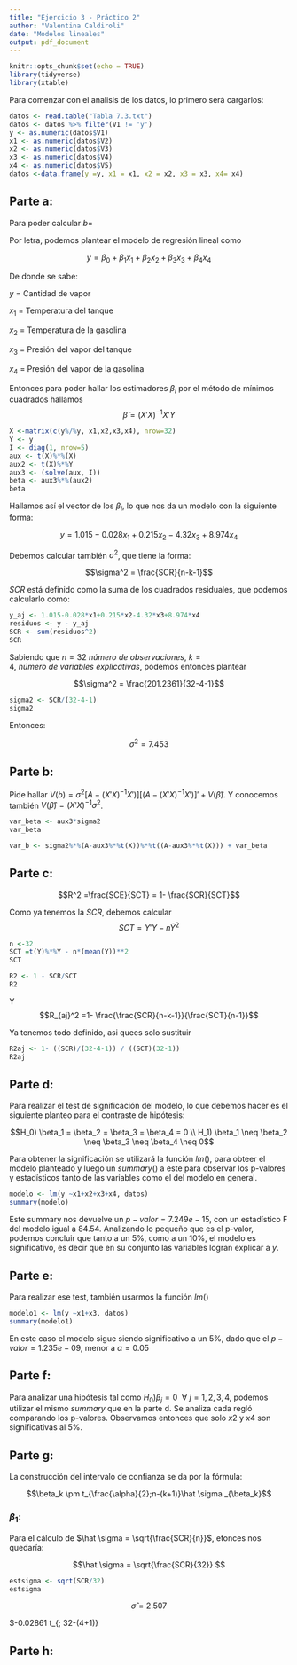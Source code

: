 ```yaml
---
title: "Ejercicio 3 - Práctico 2"
author: "Valentina Caldiroli"
date: "Modelos lineales"
output: pdf_document
---
```


```r
knitr::opts_chunk$set(echo = TRUE)
library(tidyverse)
library(xtable)
```
Para comenzar con el analisis de los datos, lo primero será cargarlos:

```r
datos <- read.table("Tabla 7.3.txt")
datos <- datos %>% filter(V1 != 'y')
y <- as.numeric(datos$V1)
x1 <- as.numeric(datos$V2)
x2 <- as.numeric(datos$V3)
x3 <- as.numeric(datos$V4)
x4 <- as.numeric(datos$V5)
datos <-data.frame(y =y, x1 = x1, x2 = x2, x3 = x3, x4= x4)
```

## Parte a:

Para poder calcular $b=$

Por letra, podemos plantear el modelo de regresión lineal como
 
 $$y = \beta_0 + \beta_1 x_1 + \beta_2 x_2 + \beta_3 x_3+ \beta_4 x_4$$
 
 De donde se sabe:
 
 $y$ = Cantidad de vapor
 
 $x_1$ = Temperatura del tanque
 
 $x_2$ = Temperatura de la gasolina
 
 $x_3$ = Presión del vapor del tanque
 
 $x_4$ = Presión del vapor de la gasolina
 
 Entonces para poder hallar los estimadores $\beta_i$ por el método de mínimos cuadrados hallamos $$\hat \beta =(X'X)^{-1}X'Y$$
 
```r
X <-matrix(c(y%/%y, x1,x2,x3,x4), nrow=32)
Y <- y
I <- diag(1, nrow=5)
aux <- t(X)%*%(X)
aux2 <- t(X)%*%Y
aux3 <- (solve(aux, I))
beta <- aux3%*%(aux2)
beta
```
 
Hallamos así el vector de los $\beta_i$, lo que nos da un modelo con la siguiente forma: 

$$ y = 1.015 - 0.028x_1 +0.215x_2 -4.32x_3 +8.974x_4$$


Debemos calcular también $\sigma^2$, que tiene la forma:

$$\sigma^2 = \frac{SCR}{n-k-1}$$ 

$SCR$ está definido como la suma de los cuadrados residuales, que podemos calcularlo como:

```r
y_aj <- 1.015-0.028*x1+0.215*x2-4.32*x3+8.974*x4
residuos <- y - y_aj
SCR <- sum(residuos^2)
SCR
```
Sabiendo que $n=32~ número~de~observaciones$, $k=4,~ número~ de~ variables~ explicativas$, podemos entonces plantear 

$$\sigma^2 = \frac{201.2361}{32-4-1}$$

```r
sigma2 <- SCR/(32-4-1)
sigma2
```
Entonces:

$$\sigma^2 = 7.453$$

## Parte b:

Pide hallar $V(b) = \sigma^2[A-(X'X)^{-1}X')][(A-(X'X)^{-1}X')]'+V(\hat \beta)$. Y conocemos también $V(\hat \beta) = (X'X)^{-1}\sigma^2$. 

```r
var_beta <- aux3*sigma2
var_beta
```
```r
var_b <- sigma2%*%(A-aux3%*%t(X))%*%t((A-aux3%*%t(X))) + var_beta
```

## Parte c:

$$R^2 =\frac{SCE}{SCT} = 1- \frac{SCR}{SCT}$$

Como ya tenemos la $SCR$, debemos calcular $$SCT = Y'Y-n\bar Y^2$$ 

```r
n <-32
SCT =t(Y)%*%Y - n*(mean(Y))**2
SCT
```
```r
R2 <- 1 - SCR/SCT
R2
```


Y $$R_{aj}^2 =1- \frac{\frac{SCR}{n-k-1}}{\frac{SCT}{n-1}}$$

Ya tenemos todo definido, asi quees solo sustituir

```r
R2aj <- 1- ((SCR)/(32-4-1)) / ((SCT)(32-1))
R2aj
```

## Parte d:

Para realizar el test de significación del modelo, lo que debemos hacer es el siguiente planteo para el contraste de hipótesis:

$$H_0) \beta_1 = \beta_2 = \beta_3 = \beta_4 = 0 \\ H_1)  \beta_1 \neq \beta_2 \neq \beta_3 \neq \beta_4 \neq 0$$

Para obtener la significación se utilizará la función $lm()$, para obteer el modelo planteado y luego un $summary()$ a este para observar los p-valores y estadísticos tanto de las variables como el del modelo en general.

```r
modelo <- lm(y ~x1+x2+x3+x4, datos)
summary(modelo)
```

Este summary nos devuelve un $p-valor = 7.249e-15$, con un estadístico F del modelo igual a 84.54. Analizando lo pequeño que es el p-valor, podemos concluir que tanto a un 5%, como a un 10%, el modelo es significativo, es decir que en su conjunto las variables logran explicar a $y$.

## Parte e:

Para realizar ese test, también usarmos la función $lm()$

```r
modelo1 <- lm(y ~x1+x3, datos)
summary(modelo1)
```

En este caso el modelo sigue siendo significativo a un 5%, dado que el $p-valor = 1.235e-09$, menor a $\alpha = 0.05$

## Parte f:

Para analizar una hipótesis tal como $H_0) \beta_j = 0~~\forall~j = 1,2,3,4$, podemos utilizar el mismo $summary$ que en la parte d. Se analiza cada regló comparando los p-valores. Observamos entonces que solo $x2$ y $x4$ son significativas al 5%.

## Parte g:

La construcción del intervalo de confianza se da por la fórmula:

$$\beta_k \pm t_{\frac{\alpha}{2};n-(k+1)}\hat \sigma _{\beta_k}$$

### $\beta_1:$

Para el cálculo de $\hat \sigma = \sqrt{\frac{SCR}{n}}$, etonces nos quedaría:


$$\hat \sigma = \sqrt{\frac{SCR}{32}} $$

```r
estsigma <- sqrt(SCR/32)
estsigma
```

$$\hat \sigma = 2.507$$

$-0.02861 \pm t_{\frac{\alpha}{2}; 32-(4+1)}



## Parte h: 
